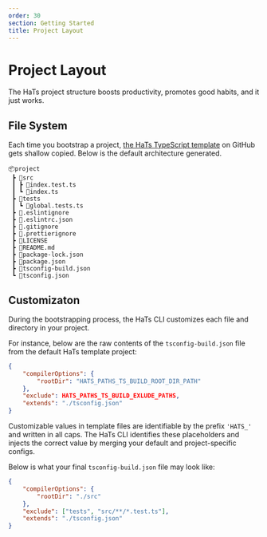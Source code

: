 ```yaml
---
order: 30
section: Getting Started
title: Project Layout
---
```


# Project Layout

The HaTs project structure boosts productivity, promotes good habits, and it just works.

## File System

Each time you bootstrap a project, <a target="_blank" href="https://github.com/hats-dev/hats-scaffold-library">the HaTs TypeScript template</a> on GitHub gets shallow copied. Below is the default architecture generated.

```
📦project
 ┣ 📂src
 ┃ ┣ 📜index.test.ts
 ┃ ┗ 📜index.ts
 ┣ 📂tests
 ┃ ┗ 📜global.tests.ts
 ┣ 📜.eslintignore
 ┣ 📜.eslintrc.json
 ┣ 📜.gitignore
 ┣ 📜.prettierignore
 ┣ 📜LICENSE
 ┣ 📜README.md
 ┣ 📜package-lock.json
 ┣ 📜package.json
 ┣ 📜tsconfig-build.json
 ┗ 📜tsconfig.json
```

## Customizaton

During the bootstrapping process, the HaTs CLI customizes each file and directory in your project.

For instance, below are the raw contents of the `tsconfig-build.json` file from the default HaTs template project:

```json
{
	"compilerOptions": {
		"rootDir": "HATS_PATHS_TS_BUILD_ROOT_DIR_PATH"
	},
	"exclude": HATS_PATHS_TS_BUILD_EXLUDE_PATHS,
	"extends": "./tsconfig.json"
}
```

Customizable values in template files are identifiable by the prefix `'HATS_'` and written in all caps. The HaTs CLI identifies these placeholders and injects the correct value by merging your default and project-specific configs.

Below is what your final `tsconfig-build.json` file may look like:

```json
{
	"compilerOptions": {
		"rootDir": "./src"
	},
	"exclude": ["tests", "src/**/*.test.ts"],
	"extends": "./tsconfig.json"
}
```
